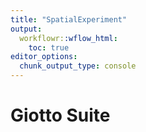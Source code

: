 ```yaml
---
title: "SpatialExperiment"
output:
  workflowr::wflow_html:
    toc: true
editor_options:
  chunk_output_type: console
---
```


# Giotto Suite

